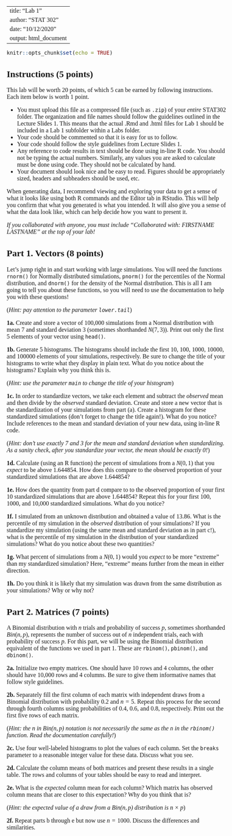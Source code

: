 <!--- Begin styling code. --->
<style type="text/css">
/* Whole document: */
body{
  font-family: "Palatino Linotype", "Book Antiqua", Palatino, serif;
  font-size: 12pt;
}
h1.title {
  font-size: 38px;
  text-align: center;
}
h4.author {
  font-size: 18px;
  text-align: center;
}
h4.date {
  font-size: 18px;
  text-align: center;
}
</style>
<!--- End styling code. --->

---
title: "Lab 1"
author: "STAT 302"
date: "10/12/2020"
output: html_document
---

```r
knitr::opts_chunk$set(echo = TRUE)
```

## Instructions (5 points)

This lab will be worth 20 points, of which 5 can be earned by following instructions. Each item below is worth 1 point.

* You must upload this file as a compressed file (such as `.zip`) of your *entire* STAT302 folder. The organization and file names should follow the guidelines outlined in the Lecture Slides 1. This means that the actual .Rmd and .html files for Lab 1 should be included in a Lab 1 subfolder within a Labs folder.
* Your code should be commented so that it is easy for us to follow.
* Your code should follow the style guidelines from Lecture Slides 1.
* Any reference to code results in text should be done using in-line R code. You should not be typing the actual numbers. Similarly, any values you are asked to calculate must be done using code. They should not be calculated by hand.
* Your document should look nice and be easy to read. Figures should be appropriately sized, headers and subheaders should be used, etc.

When generating data, I recommend viewing and exploring your data to get a sense of what it looks like using both R commands and the Editor tab in RStudio. 
This will help you confirm that what you generated is what you intended. 
It will also give you a sense of what the data look like, which can help decide how you want to present it.

*If you collaborated with anyone, you must include "Collaborated with: FIRSTNAME LASTNAME" at the top of your lab!*

## Part 1. Vectors (8 points)

Let's jump right in and start working with large simulations. You will need the functions `rnorm()` for Normally distributed simulations, `pnorm()` for the percentiles of the Normal distribution, and `dnorm()` for the density of the Normal distribution. This is all I am going to tell you about these functions, so you will need to use the documentation to help you with these questions! 

(*Hint: pay attention to the parameter `lower.tail`*)

**1a.** Create and store a vector of 100,000 simulations from a Normal distribution with mean 7 and standard deviation 3 (sometimes shorthanded $N(7, 3)$). Print out only the first 5 elements of your vector using `head()`.

**1b.** Generate 5 histograms. The histograms should include the first 10, 100, 1000, 10000, and 100000 elements of your simulations, respectively. Be sure to change the title of your histograms to write what they display in plain text. What do you notice about the histograms? Explain why you think this is.

(*Hint: use the parameter `main` to change the title of your histogram*)

**1c.** In order to standardize vectors, we take each element and subtract the *observed* mean and then divide by the *observed* standard deviation. Create and store a new vector that is the standardization of your simulations from part (a). Create a histogram for these standardized simulations (don't forget to change the title again!). What do you notice? Include references to the mean and standard deviation of your new data, using in-line R code.

(*Hint: don't use exactly 7 and 3 for the mean and standard deviation when standardizing. As a sanity check, after you standardize your vector, the mean should be exactly 0!*)

**1d.** Calculate (using an R function) the percent of simulations from a $N(0, 1)$ that you *expect* to be above 1.644854. How does this compare to the observed proportion of your standardized simulations that are above 1.644854?

**1e.** How does the quantity from part d compare to to the observed proportion of your first 10 standardized simulations that are above 1.644854? Repeat this for your first 100, 1000, and 10,000 standardized simulations. 
What do you notice?

**1f.** I simulated from an unknown distribution and obtained a value of 13.86. What is the percentile of my simulation in the *observed* distribution of your simulations? If you standardize my simulation (using the same mean and standard deviation as in part c!), what is the percentile of my simulation in the distribution of your standardized simulations? What do you notice about these two quantities?

**1g.** What percent of simulations from a $N(0, 1)$ would you *expect* to be more "extreme" than my standardized simulation? Here, "extreme" means further from the mean in either direction.

**1h.** Do you think it is likely that my simulation was drawn from the same distribution as your simulations? Why or why not?

## Part 2. Matrices (7 points)

A Binomial distribution with $n$ trials and probability of success $p$, sometimes shorthanded $Bin(n, p)$, represents the number of success out of $n$ independent trials, each with probability of success $p$. 
For this part, we will be using the Binomial distribution equivalent of the functions we used in part 1.
These are `rbinom()`, `pbinom()`, and `dbinom()`.

**2a.** Initialize two empty matrices. One should have 10 rows and 4 columns, the other should have 10,000 rows and 4 columns. Be sure to give them informative names that follow style guidelines.

**2b.** Separately fill the first column of each matrix with independent draws from a Binomial distribution with probability $0.2$ and $n=5$. Repeat this process for the second through fourth columns using probabilities of $0.4$, $0.6$, and $0.8$, respectively. Print out the first five rows of each matrix.

(*Hint: the $n$ in $Bin(n,p)$ notation is not necessarily the same as the `n` in the `rbinom()` function. Read the documentation carefully!*)

**2c.** Use four well-labeled histograms to plot the values of each column. Set the `breaks` parameter to a reasonable integer value for these data. Discuss what you see.

**2d.** Calculate the column means of both matrices and present these results in a single table. The rows and columns of your tables should be easy to read and interpret.

**2e.** What is the *expected* column mean for each column? Which matrix has observed column means that are closer to this expectation? Why do you think that is?

(*Hint: the expected value of a draw from a $Bin(n,p)$ distribution is $n\times p$*)

**2f.** Repeat parts b through e but now use $n=1000$. Discuss the differences and similarities.


